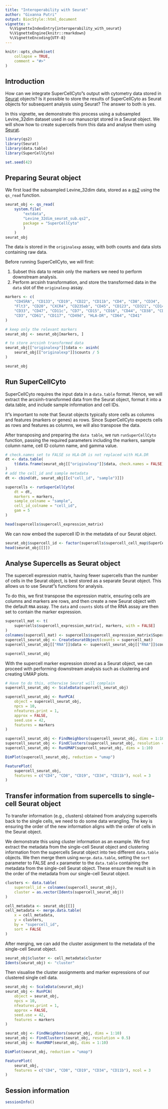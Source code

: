 ```yaml
---
title: "Interoperability with Seurat"
author: "Givanna Putri"
output: BiocStyle::html_document
vignette: >
  %\VignetteIndexEntry{interoperability_with_seurat}
  %\VignetteEngine{knitr::rmarkdown}
  %\VignetteEncoding{UTF-8}
---
```


```r
knitr::opts_chunk$set(
    collapse = TRUE,
    comment = "#>"
)
```

## Introduction

How can we integrate SuperCellCyto"s output with cytometry data stored in 
[Seurat](https://satijalab.org/seurat/) objects?
Is it possible to store the results of SuperCellCyto as Seurat objects 
for subsequent analysis using Seurat?
The answer to both is yes.

In this vignette, we demonstrate this process using a subsampled 
Levine_32dim dataset used in our manuscript stored in a Seurat object.
We will show how to create supercells from this data and analyse them 
using [Seurat](https://satijalab.org/seurat/).

```r
library(qs2)
library(Seurat)
library(data.table)
library(SuperCellCyto)

set.seed(42)
```

## Preparing Seurat object

We first load the subsampled Levine_32dim data, stored as a 
[qs2](https://cran.r-project.org/web/packages/qs2/index.html)
using the `qs_read` function.

```r
seurat_obj <- qs_read(
    system.file(
        "extdata", 
        "Levine_32dim_seurat_sub.qs2", 
        package = "SuperCellCyto"
        )
    )
seurat_obj
```
The data is stored in the `originalexp` assay, with both counts and data 
slots containing raw data.

Before running SuperCellCyto, we will first:

1. Subset this data to retain only the markers we need to perform 
downstream analysis.
1. Perform arcsinh transformation, and store the transformed data in 
the `data` slot of the `originalexp` assay.

```r
markers <- c(
    "CD45RA", "CD133", "CD19", "CD22", "CD11b", "CD4", "CD8", "CD34",
    "Flt3", "CD20", "CXCR4", "CD235ab", "CD45", "CD123", "CD321", "CD14",
    "CD33", "CD47", "CD11c", "CD7", "CD15", "CD16", "CD44", "CD38", "CD13",
    "CD3", "CD61", "CD117", "CD49d", "HLA-DR", "CD64", "CD41"
)

# keep only the relevant markers
seurat_obj <- seurat_obj[markers, ]

# to store arcsinh transformed data
seurat_obj[["originalexp"]]$data <- asinh(
    seurat_obj[["originalexp"]]$counts / 5
)

seurat_obj
```

## Run SuperCellCyto

SuperCellCyto requires the input data in a `data.table` format.
Hence, we will extract the arcsinh-transformed data from the Seurat object,
format it into a data.table, and include sample information and cell IDs.

It"s important to note that Seurat objects typically store cells as 
columns and features (markers or genes) as rows.
Since SuperCellCyto expects cells as rows and features as columns, 
we will also transpose the data.

After transposing and preparing the `data table`, we run 
`runSuperCellCyto` function, passing the required parameters including 
the markers, sample column name, cell ID column name, and gamma value.

```r
# check.names set to FALSE so HLA-DR is not replaced with HLA.DR
dt <- data.table(
    t(data.frame(seurat_obj[["originalexp"]]$data, check.names = FALSE))
)
# add the cell_id and sample metadata
dt <- cbind(dt, seurat_obj[[c("cell_id", "sample")]])

supercells <- runSuperCellCyto(
    dt = dt,
    markers = markers,
    sample_colname = "sample",
    cell_id_colname = "cell_id",
    gam = 5
)

head(supercells$supercell_expression_matrix)
```

We can now embed the supercell ID in the metadata of our Seurat object.

```r
seurat_obj$supercell_id <- factor(supercells$supercell_cell_map$SuperCellID)
head(seurat_obj[[]])
```

## Analyse Supercells as Seurat object

The supercell expression matrix, having fewer supercells than the number 
of cells in the Seurat object, is best stored as a separate Seurat object.
This allows us to use Seurat"s functions for analysis.

To do this, we first transpose the expression matrix, ensuring cells are 
columns and markers are rows, and then create a new Seurat object with 
the default `RNA` assay.
The `data` and `counts` slots of the RNA assay are then set to contain the 
marker expression.

```r
supercell_mat <- t(
    supercells$supercell_expression_matrix[, markers, with = FALSE]
)
colnames(supercell_mat) <- supercells$supercell_expression_matrix$SuperCellId
supercell_seurat_obj <- CreateSeuratObject(counts = supercell_mat)
supercell_seurat_obj[["RNA"]]$data <- supercell_seurat_obj[["RNA"]]$counts

supercell_seurat_obj
```
With the supercell marker expression stored as a Seurat object, we can 
proceed with performing downstream analysis such as clustering and creating 
UMAP plots.

```r
# Have to do this, otherwise Seurat will complain
supercell_seurat_obj <- ScaleData(supercell_seurat_obj)

supercell_seurat_obj <- RunPCA(
    object = supercell_seurat_obj,
    npcs = 10,
    nfeatures.print = 1,
    approx = FALSE,
    seed.use = 42,
    features = markers
)

supercell_seurat_obj <- FindNeighbors(supercell_seurat_obj, dims = 1:10)
supercell_seurat_obj <- FindClusters(supercell_seurat_obj, resolution = 0.5)
supercell_seurat_obj <- RunUMAP(supercell_seurat_obj, dims = 1:10)

DimPlot(supercell_seurat_obj, reduction = "umap")
```

```r
FeaturePlot(
    supercell_seurat_obj,
    features = c("CD4", "CD8", "CD19", "CD34", "CD11b"), ncol = 3
)
```

## Transfer information from supercells to single-cell Seurat object

To transfer information (e.g., clusters) obtained from analyzing supercells 
back to the single cells, we need to do some data wrangling.
The key is ensuring the order of the new information aligns with the order of 
cells in the Seurat object.

We demonstrate this using cluster information as an example.
We first extract the metadata from the single-cell Seurat object and 
clustering information from the supercells Seurat object into two different 
`data.table` objects.
We then merge them using `merge.data.table`, setting the `sort` parameter 
to FALSE and `x` parameter to the `data.table` containing the metadata from 
the single-cell Seurat object.
These ensure the result is in the order of the metadata from our single-cell 
Seurat object.

```r
clusters <- data.table(
    supercell_id = colnames(supercell_seurat_obj),
    cluster = as.vector(Idents(supercell_seurat_obj))
)

cell_metadata <- seurat_obj[[]]
cell_metadata <- merge.data.table(
    x = cell_metadata,
    y = clusters,
    by = "supercell_id",
    sort = FALSE
)
```

After merging, we can add the cluster assignment to the metadata of the 
single-cell Seurat object.

```r
seurat_obj$cluster <- cell_metadata$cluster
Idents(seurat_obj) <- "cluster"
```

Then visualise the cluster assignments and marker expressions of our clustered 
single cell data.

```r
seurat_obj <- ScaleData(seurat_obj)
seurat_obj <- RunPCA(
    object = seurat_obj,
    npcs = 10,
    nfeatures.print = 1,
    approx = FALSE,
    seed.use = 42,
    features = markers
)

seurat_obj <- FindNeighbors(seurat_obj, dims = 1:10)
seurat_obj <- FindClusters(seurat_obj, resolution = 0.5)
seurat_obj <- RunUMAP(seurat_obj, dims = 1:10)

DimPlot(seurat_obj, reduction = "umap")

```

```r
FeaturePlot(
    seurat_obj,
    features = c("CD4", "CD8", "CD19", "CD34", "CD11b"), ncol = 3
)
```


## Session information

```r
sessionInfo()
```